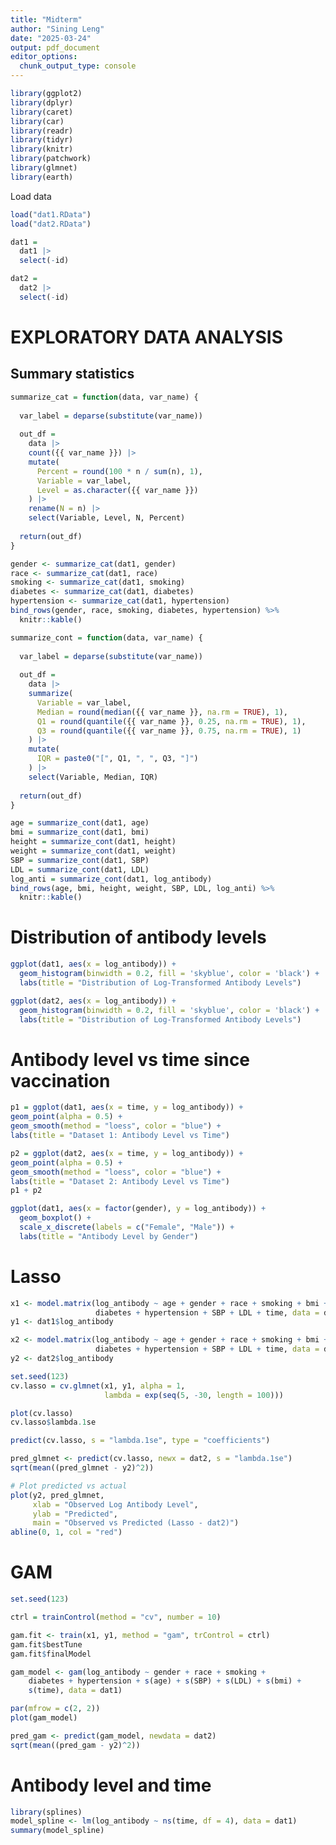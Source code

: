 ```yaml
---
title: "Midterm"
author: "Sining Leng"
date: "2025-03-24"
output: pdf_document
editor_options: 
  chunk_output_type: console
---
```


```r
library(ggplot2)
library(dplyr)
library(caret)
library(car)
library(readr)
library(tidyr)
library(knitr)
library(patchwork)
library(glmnet)
library(earth)
```

Load data
```r
load("dat1.RData")
load("dat2.RData")

dat1 =
  dat1 |>
  select(-id)

dat2 =
  dat2 |>
  select(-id)
```

# EXPLORATORY DATA ANALYSIS

## Summary statistics
```r
summarize_cat = function(data, var_name) {
  
  var_label = deparse(substitute(var_name))
  
  out_df = 
    data |> 
    count({{ var_name }}) |> 
    mutate(
      Percent = round(100 * n / sum(n), 1),
      Variable = var_label,
      Level = as.character({{ var_name }})
    ) |> 
    rename(N = n) |> 
    select(Variable, Level, N, Percent)
  
  return(out_df)
}

gender <- summarize_cat(dat1, gender)
race <- summarize_cat(dat1, race)
smoking <- summarize_cat(dat1, smoking)
diabetes <- summarize_cat(dat1, diabetes)
hypertension <- summarize_cat(dat1, hypertension)
bind_rows(gender, race, smoking, diabetes, hypertension) %>%
  knitr::kable()

summarize_cont = function(data, var_name) {
  
  var_label = deparse(substitute(var_name))
  
  out_df = 
    data |> 
    summarize(
      Variable = var_label,
      Median = round(median({{ var_name }}, na.rm = TRUE), 1),
      Q1 = round(quantile({{ var_name }}, 0.25, na.rm = TRUE), 1),
      Q3 = round(quantile({{ var_name }}, 0.75, na.rm = TRUE), 1)
    ) |> 
    mutate(
      IQR = paste0("[", Q1, ", ", Q3, "]")
    ) |> 
    select(Variable, Median, IQR)
  
  return(out_df)
}

age = summarize_cont(dat1, age)
bmi = summarize_cont(dat1, bmi)
height = summarize_cont(dat1, height)
weight = summarize_cont(dat1, weight)
SBP = summarize_cont(dat1, SBP)
LDL = summarize_cont(dat1, LDL)
log_anti = summarize_cont(dat1, log_antibody)
bind_rows(age, bmi, height, weight, SBP, LDL, log_anti) %>%
  knitr::kable()
```

# Distribution of antibody levels
```r
ggplot(dat1, aes(x = log_antibody)) +
  geom_histogram(binwidth = 0.2, fill = 'skyblue', color = 'black') +
  labs(title = "Distribution of Log-Transformed Antibody Levels")

ggplot(dat2, aes(x = log_antibody)) +
  geom_histogram(binwidth = 0.2, fill = 'skyblue', color = 'black') +
  labs(title = "Distribution of Log-Transformed Antibody Levels")
```

# Antibody level vs time since vaccination
```r
p1 = ggplot(dat1, aes(x = time, y = log_antibody)) +
geom_point(alpha = 0.5) +
geom_smooth(method = "loess", color = "blue") +
labs(title = "Dataset 1: Antibody Level vs Time")

p2 = ggplot(dat2, aes(x = time, y = log_antibody)) +
geom_point(alpha = 0.5) +
geom_smooth(method = "loess", color = "blue") +
labs(title = "Dataset 2: Antibody Level vs Time")
p1 + p2
```

```r
ggplot(dat1, aes(x = factor(gender), y = log_antibody)) +
  geom_boxplot() +
  scale_x_discrete(labels = c("Female", "Male")) +
  labs(title = "Antibody Level by Gender")
```

# Lasso
```r
x1 <- model.matrix(log_antibody ~ age + gender + race + smoking + bmi +
                   diabetes + hypertension + SBP + LDL + time, data = dat1)[, -1]
y1 <- dat1$log_antibody

x2 <- model.matrix(log_antibody ~ age + gender + race + smoking + bmi +
                   diabetes + hypertension + SBP + LDL + time, data = dat2)[, -1]
y2 <- dat2$log_antibody
```

```r
set.seed(123)
cv.lasso = cv.glmnet(x1, y1, alpha = 1,
                     lambda = exp(seq(5, -30, length = 100)))

plot(cv.lasso)
cv.lasso$lambda.1se

predict(cv.lasso, s = "lambda.1se", type = "coefficients")

pred_glmnet <- predict(cv.lasso, newx = dat2, s = "lambda.1se")
sqrt(mean((pred_glmnet - y2)^2))

# Plot predicted vs actual
plot(y2, pred_glmnet,
     xlab = "Observed Log Antibody Level",
     ylab = "Predicted",
     main = "Observed vs Predicted (Lasso - dat2)")
abline(0, 1, col = "red")
```

# GAM
```r
set.seed(123)

ctrl = trainControl(method = "cv", number = 10)

gam.fit <- train(x1, y1, method = "gam", trControl = ctrl)
gam.fit$bestTune
gam.fit$finalModel

gam_model <- gam(log_antibody ~ gender + race + smoking + 
    diabetes + hypertension + s(age) + s(SBP) + s(LDL) + s(bmi) + 
    s(time), data = dat1)

par(mfrow = c(2, 2))
plot(gam_model)

pred_gam <- predict(gam_model, newdata = dat2)
sqrt(mean((pred_gam - y2)^2))
```

# Antibody level and time
```r
library(splines)
model_spline <- lm(log_antibody ~ ns(time, df = 4), data = dat1)
summary(model_spline)
```

